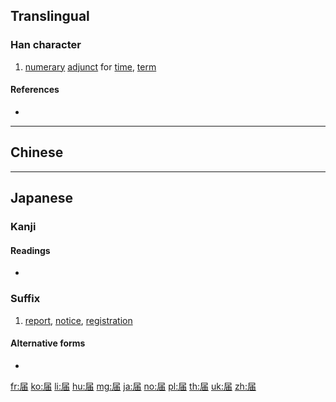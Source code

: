 {{character info/new}}
{{also|屆}}
==Translingual==

===Han character===
{{Han char|rn=44|rad=尸|as=05|sn=8|four=|canj=SLW|ids=⿸尸由}}

# [[numerary]] [[adjunct]] for [[time]], [[term]]

====References====
* {{Han ref|kx=0301.141|dkj=07667|dj=0597.120|hdz=20969.050|uh=5C4A|ud=23626}}

----

==Chinese==
{{zh-see|屆}}

----

==Japanese==

===Kanji===
{{ja-kanji|grade=6|rs=尸05}}

====Readings====
* {{ja-readings|on=[[かい]] (kai)|kun=[[とどける]] (todokeru), [[とどく]] (todoku), [[とどけ]] (todoke)}}

===Suffix===
{{ja-pos|suffix|とどけ}}

# [[report]], [[notice]], [[registration]]

====Alternative forms====
* {{l|ja|届け}}

[[fr:届]]
[[ko:届]]
[[li:届]]
[[hu:届]]
[[mg:届]]
[[ja:届]]
[[no:届]]
[[pl:届]]
[[th:届]]
[[uk:届]]
[[zh:届]]